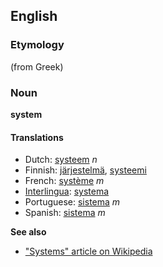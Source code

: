 ==English==

===Etymology===
(from Greek)

===Noun===
'''system'''

==== Translations ====
*Dutch: [[systeem]] ''n''
*Finnish: [[järjestelmä]], [[systeemi]]
*French: [[système]] ''m''
*[[Interlingua]]: [[systema]]
*Portuguese: [[sistema]] ''m''
*Spanish: [[sistema]] ''m''

'''See also'''

*[http://en.wikipedia.org/wiki/System "Systems" article on Wikipedia]